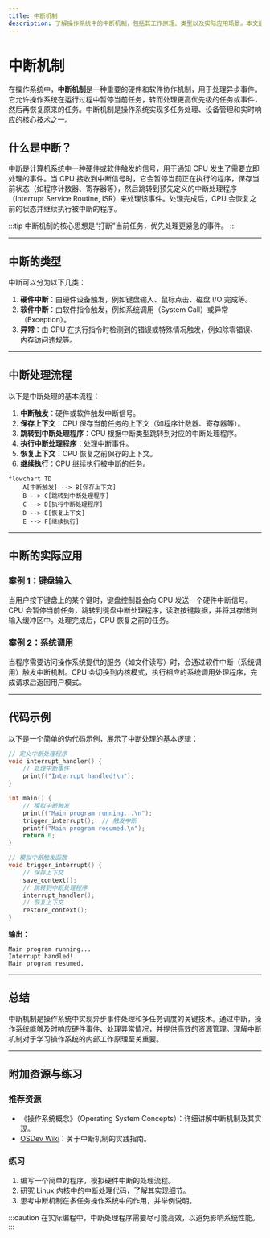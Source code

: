 ```yaml
---
title: 中断机制
description: 了解操作系统中的中断机制，包括其工作原理、类型以及实际应用场景。本文适合初学者，通过清晰的解释和示例帮助你掌握这一重要概念。
---
```


# 中断机制

在操作系统中，**中断机制**是一种重要的硬件和软件协作机制，用于处理异步事件。它允许操作系统在运行过程中暂停当前任务，转而处理更高优先级的任务或事件，然后再恢复原来的任务。中断机制是操作系统实现多任务处理、设备管理和实时响应的核心技术之一。

## 什么是中断？

中断是计算机系统中一种硬件或软件触发的信号，用于通知 CPU 发生了需要立即处理的事件。当 CPU 接收到中断信号时，它会暂停当前正在执行的程序，保存当前状态（如程序计数器、寄存器等），然后跳转到预先定义的中断处理程序（Interrupt Service Routine, ISR）来处理该事件。处理完成后，CPU 会恢复之前的状态并继续执行被中断的程序。

:::tip
中断机制的核心思想是“打断”当前任务，优先处理更紧急的事件。
:::

---

## 中断的类型

中断可以分为以下几类：

1. **硬件中断**：由硬件设备触发，例如键盘输入、鼠标点击、磁盘 I/O 完成等。
2. **软件中断**：由软件指令触发，例如系统调用（System Call）或异常（Exception）。
3. **异常**：由 CPU 在执行指令时检测到的错误或特殊情况触发，例如除零错误、内存访问违规等。

---

## 中断处理流程

以下是中断处理的基本流程：

1. **中断触发**：硬件或软件触发中断信号。
2. **保存上下文**：CPU 保存当前任务的上下文（如程序计数器、寄存器等）。
3. **跳转到中断处理程序**：CPU 根据中断类型跳转到对应的中断处理程序。
4. **执行中断处理程序**：处理中断事件。
5. **恢复上下文**：CPU 恢复之前保存的上下文。
6. **继续执行**：CPU 继续执行被中断的任务。

```mermaid
flowchart TD
    A[中断触发] --> B[保存上下文]
    B --> C[跳转到中断处理程序]
    C --> D[执行中断处理程序]
    D --> E[恢复上下文]
    E --> F[继续执行]
```

---

## 中断的实际应用

### 案例 1：键盘输入

当用户按下键盘上的某个键时，键盘控制器会向 CPU 发送一个硬件中断信号。CPU 会暂停当前任务，跳转到键盘中断处理程序，读取按键数据，并将其存储到输入缓冲区中。处理完成后，CPU 恢复之前的任务。

### 案例 2：系统调用

当程序需要访问操作系统提供的服务（如文件读写）时，会通过软件中断（系统调用）触发中断机制。CPU 会切换到内核模式，执行相应的系统调用处理程序，完成请求后返回用户模式。

---

## 代码示例

以下是一个简单的伪代码示例，展示了中断处理的基本逻辑：

```c
// 定义中断处理程序
void interrupt_handler() {
    // 处理中断事件
    printf("Interrupt handled!\n");
}

int main() {
    // 模拟中断触发
    printf("Main program running...\n");
    trigger_interrupt();  // 触发中断
    printf("Main program resumed.\n");
    return 0;
}

// 模拟中断触发函数
void trigger_interrupt() {
    // 保存上下文
    save_context();
    // 跳转到中断处理程序
    interrupt_handler();
    // 恢复上下文
    restore_context();
}
```

**输出：**
```
Main program running...
Interrupt handled!
Main program resumed.
```

---

## 总结

中断机制是操作系统中实现异步事件处理和多任务调度的关键技术。通过中断，操作系统能够及时响应硬件事件、处理异常情况，并提供高效的资源管理。理解中断机制对于学习操作系统的内部工作原理至关重要。

---

## 附加资源与练习

### 推荐资源
- 《操作系统概念》（Operating System Concepts）：详细讲解中断机制及其实现。
- [OSDev Wiki](https://wiki.osdev.org/Interrupts)：关于中断机制的实践指南。

### 练习
1. 编写一个简单的程序，模拟硬件中断的处理流程。
2. 研究 Linux 内核中的中断处理代码，了解其实现细节。
3. 思考中断机制在多任务操作系统中的作用，并举例说明。

:::caution
在实际编程中，中断处理程序需要尽可能高效，以避免影响系统性能。
:::